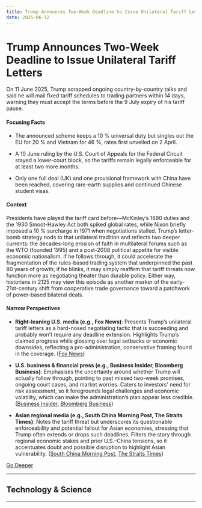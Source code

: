 ```yaml
---
title: Trump Announces Two-Week Deadline to Issue Unilateral Tariff Letters
date: 2025-06-12
---
```


# Trump Announces Two-Week Deadline to Issue Unilateral Tariff Letters

On 11 June 2025, Trump scrapped ongoing country-by-country talks and said he will mail fixed tariff schedules to trading partners within 14 days, warning they must accept the terms before the 9 July expiry of his tariff pause.

#### Focusing Facts

- The announced scheme keeps a 10 % universal duty but singles out the EU for 20 % and Vietnam for 46 %, rates first unveiled on 2 April.

- A 10 June ruling by the U.S. Court of Appeals for the Federal Circuit stayed a lower-court block, so the tariffs remain legally enforceable for at least two more months.

- Only one full deal (UK) and one provisional framework with China have been reached, covering rare-earth supplies and continued Chinese student visas.

#### Context

Presidents have played the tariff card before—McKinley’s 1890 duties and the 1930 Smoot-Hawley Act both spiked global rates, while Nixon briefly imposed a 10 % surcharge in 1971 when negotiations stalled. Trump’s letter-bomb strategy nods to that unilateral tradition and reflects two deeper currents: the decades-long erosion of faith in multilateral forums such as the WTO (founded 1995) and a post-2008 political appetite for visible economic nationalism. If he follows through, it could accelerate the fragmentation of the rules-based trading system that underpinned the past 80 years of growth; if he blinks, it may simply reaffirm that tariff threats now function more as negotiating theater than durable policy. Either way, historians in 2125 may view this episode as another marker of the early-21st-century shift from cooperative trade governance toward a patchwork of power-based bilateral deals.

#### Narrow Perspectives

- **Right-leaning U.S. media (e.g., Fox News)**: Presents Trump’s unilateral tariff letters as a hard-nosed negotiating tactic that is succeeding and probably won’t require any deadline extension. Highlights Trump’s claimed progress while glossing over legal setbacks or economic downsides, reflecting a pro-administration, conservative framing found in the coverage. ([Fox News](https://www.foxnews.com/politics/trump-says-he-open-extending-trade-deal-deadline-other-countries-i-would))

- **U.S. business & financial press (e.g., Business Insider, Bloomberg Business)**: Emphasises the uncertainty around whether Trump will actually follow through, pointing to past missed two-week promises, ongoing court cases, and market worries. Caters to investors’ need for risk assessment, so it foregrounds legal challenges and economic volatility, which can make the administration’s plan appear less credible. ([Business Insider](https://www.businessinsider.com/trump-unilateral-take-it-or-leave-it-tariffs-coming-soon-2025-6), [Bloomberg Business](https://www.bloomberg.com/news/articles/2025-06-11/trump-says-he-will-set-unilateral-tariff-rates-within-two-weeks))

- **Asian regional media (e.g., South China Morning Post, The Straits Times)**: Notes the tariff threat but underscores its questionable enforceability and potential fallout for Asian economies, stressing that Trump often extends or drops such deadlines. Filters the story through regional economic stakes and prior U.S.–China tensions, so it accentuates doubt and possible disruption to highlight Asian vulnerability. ([South China Morning Post](https://www.scmp.com/news/world/united-states-canada/article/3314085/trump-says-us-send-out-letters-trade-deal-terms-1-2-weeks), [The Straits Times](https://www.straitstimes.com/world/united-states/trump-says-again-he-will-set-unilateral-tariffs-in-two-weeks))


[Go Deeper](https://www.perplexity.ai/search?q=Trump+Announces+Two-Week+Deadline+to+Issue+Unilateral+Tariff+Letters)

---

## Technology & Science

---

<a id='ibm-reveals-2029-starling-roadmap-marking-the-pivot-from-quantum-theory-to-fault-tolerant-engineering'></a>
